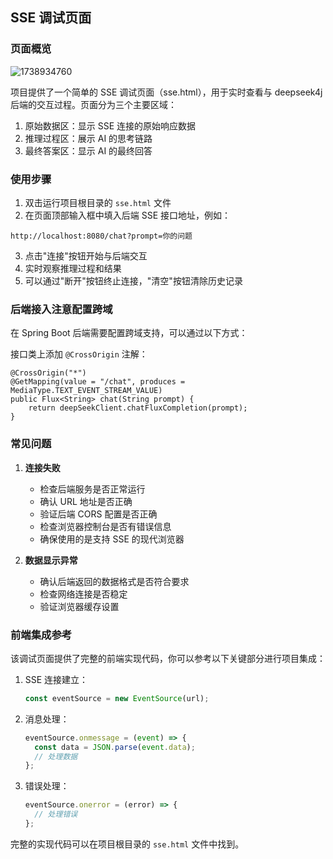 ## SSE 调试页面

### 页面概览

<img src='https://minio.pigx.vip/oss/202502/1738934760.png' alt='1738934760'/>

项目提供了一个简单的 SSE 调试页面（sse.html），用于实时查看与 deepseek4j 后端的交互过程。页面分为三个主要区域：

1. 原始数据区：显示 SSE 连接的原始响应数据
2. 推理过程区：展示 AI 的思考链路
3. 最终答案区：显示 AI 的最终回答

### 使用步骤

1. 双击运行项目根目录的 `sse.html` 文件
2. 在页面顶部输入框中填入后端 SSE 接口地址，例如：
```
http://localhost:8080/chat?prompt=你的问题
```
3. 点击"连接"按钮开始与后端交互
4. 实时观察推理过程和结果
5. 可以通过"断开"按钮终止连接，"清空"按钮清除历史记录

### 后端接入注意配置跨域

在 Spring Boot 后端需要配置跨域支持，可以通过以下方式：

接口类上添加 `@CrossOrigin` 注解：

```
@CrossOrigin("*")
@GetMapping(value = "/chat", produces = MediaType.TEXT_EVENT_STREAM_VALUE)
public Flux<String> chat(String prompt) {
    return deepSeekClient.chatFluxCompletion(prompt);
}
```
   


### 常见问题

1. **连接失败**
   - 检查后端服务是否正常运行
   - 确认 URL 地址是否正确
   - 验证后端 CORS 配置是否正确
   - 检查浏览器控制台是否有错误信息
   - 确保使用的是支持 SSE 的现代浏览器

2. **数据显示异常**
   - 确认后端返回的数据格式是否符合要求
   - 检查网络连接是否稳定
   - 验证浏览器缓存设置

### 前端集成参考

该调试页面提供了完整的前端实现代码，你可以参考以下关键部分进行项目集成：

1. SSE 连接建立：
   ```javascript
   const eventSource = new EventSource(url);
   ```

2. 消息处理：
   ```javascript
   eventSource.onmessage = (event) => {
     const data = JSON.parse(event.data);
     // 处理数据
   };
   ```

3. 错误处理：
   ```javascript
   eventSource.onerror = (error) => {
     // 处理错误
   };
   ```

完整的实现代码可以在项目根目录的 `sse.html` 文件中找到。